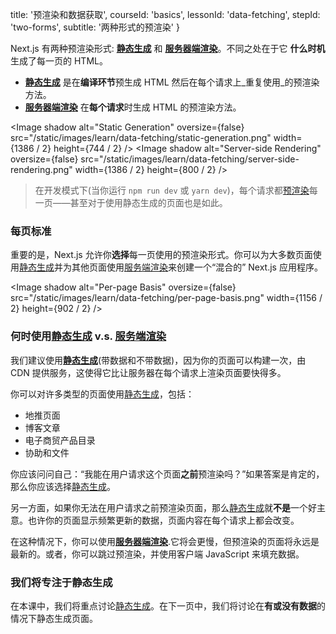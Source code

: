 
  title: '预渲染和数据获取',
  courseId: 'basics',
  lessonId: 'data-fetching',
  stepId: 'two-forms',
  subtitle: '两种形式的预渲染'
}

Next.js 有两种预渲染形式: [**静态生成**](/docs/basic-features/pages#static-generation-recommended) 和 [**服务器端渲染**](/docs/basic-features/pages#server-side-rendering)。不同之处在于它 **什么时机** 生成了每一页的 HTML。

- [**静态生成**](/docs/basic-features/pages#static-generation-recommended) 是在**编译环节**预生成 HTML 然后在每个请求上_重复使用_的预渲染方法。
- [**服务器端渲染**](/docs/basic-features/pages#server-side-rendering) 在**每个请求**时生成 HTML 的预渲染方法。

<Image
  shadow
  alt="Static Generation"
  oversize={false}
  src="/static/images/learn/data-fetching/static-generation.png"
  width={1386 / 2}
  height={744 / 2}
/>
<Image
  shadow
  alt="Server-side Rendering"
  oversize={false}
  src="/static/images/learn/data-fetching/server-side-rendering.png"
  width={1386 / 2}
  height={800 / 2}
/>

> 在开发模式下(当你运行 `npm run dev` 或 `yarn dev`)，每个请求都[预渲染](/docs/basic-features/pages#pre-rendering)每一页——甚至对于使用静态生成的页面也是如此。

### 每页标准

重要的是，Next.js 允许你**选择**每一页使用的预渲染形式。你可以为大多数页面使用[静态生成](/docs/basic-features/pages#static-generation-recommended)并为其他页面使用[服务端渲染](/docs/basic-features/pages#server-side-rendering)来创建一个“混合的” Next.js 应用程序。

<Image
  shadow
  alt="Per-page Basis"
  oversize={false}
  src="/static/images/learn/data-fetching/per-page-basis.png"
  width={1156 / 2}
  height={902 / 2}
/>

### 何时使用[静态生成](/docs/basic-features/pages#static-generation-recommended) v.s. [服务端渲染](/docs/basic-features/pages#server-side-rendering)

我们建议使用[**静态生成**](/docs/basic-features/pages#static-generation-recommended)(带数据和不带数据)，因为你的页面可以构建一次，由 CDN 提供服务，这使得它比让服务器在每个请求上渲染页面要快得多。

你可以对许多类型的页面使用[静态生成](/docs/basic-features/pages#static-generation-recommended)，包括：

- 地推页面
- 博客文章
- 电子商贸产品目录
- 协助和文件

你应该问问自己：“我能在用户请求这个页面**之前**预渲染吗？”如果答案是肯定的，那么你应该选择[静态生成](/docs/basic-features/pages#static-generation-recommended)。

另一方面，如果你无法在用户请求之前预渲染页面，那么[静态生成](/docs/basic-features/pages#static-generation-recommended)就**不是**一个好主意。也许你的页面显示频繁更新的数据，页面内容在每个请求上都会改变。

在这种情况下，你可以使用[**服务器端渲染**](/docs/basic-features/pages#server-side-rendering).它将会更慢，但预渲染的页面将永远是最新的。或者，你可以跳过预渲染，并使用客户端 JavaScript 来填充数据。

### 我们将专注于静态生成

在本课中，我们将重点讨论[静态生成](/docs/basic-features/pages#static-generation-recommended)。在下一页中，我们将讨论在**有或没有数据**的情况下静态生成页面。

